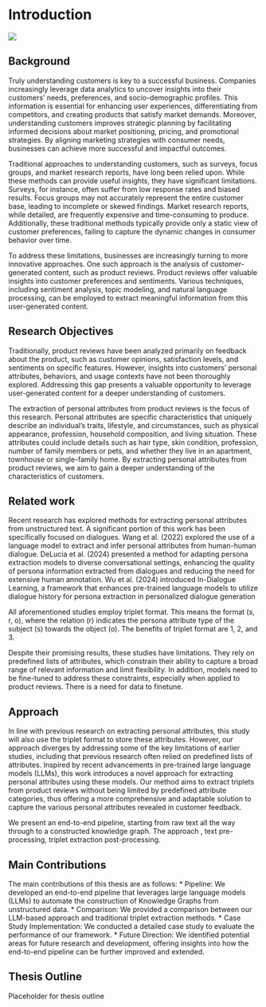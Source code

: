 # Introduction



<img src="/assets/SchemaExtract2.gif" />

## Background
Truly understanding customers is key to a successful business. Companies increasingly leverage data analytics to uncover insights into their customers' needs, preferences, and socio-demographic profiles. This information is essential for enhancing user experiences, differentiating from competitors, and creating products that satisfy market demands. Moreover, understanding customers improves strategic planning by facilitating informed decisions about market positioning, pricing, and promotional strategies. By aligning marketing strategies with consumer needs, businesses can achieve more successful and impactful outcomes. 

Traditional approaches to understanding customers, such as surveys, focus groups, and market research reports, have long been relied upon. While these methods can provide useful insights, they have significant limitations. Surveys, for instance, often suffer from low response rates and biased results. Focus groups may not accurately represent the entire customer base, leading to incomplete or skewed findings. Market research reports, while detailed, are frequently expensive and time-consuming to produce. Additionally, these traditional methods typically provide only a static view of customer preferences, failing to capture the dynamic changes in consumer behavior over time. 

To address these limitations, businesses are increasingly turning to more innovative approaches. One such approach is the analysis of customer-generated content, such as product reviews. Product reviews offer valuable insights into customer preferences and sentiments. Various techniques, including sentiment analysis, topic modeling, and natural language processing, can be employed to extract meaningful information from this user-generated content.

## Research Objectives
Traditionally, product reviews have been analyzed primarily on feedback about the product, such as customer opinions, satisfaction levels, and sentiments on specific features. However, insights into customers' personal attributes, behaviors, and usage contexts have not been thoroughly explored.  Addressing this gap presents a valuable opportunity to leverage user-generated content for a deeper understanding of customers. 

The extraction of personal attributes from product reviews is the focus of this research. Personal attributes are specific characteristics that uniquely describe an individual's traits, lifestyle, and circumstances, such as physical appearance, profession, household composition, and living situation. These attributes could include details such as hair type, skin condition, profession, number of family members or pets, and whether they live in an apartment, townhouse or single-family home. By extracting personal attributes from product reviews, we aim to gain a deeper understanding of the characteristics of customers. 


## Related work
Recent research has explored methods for extracting personal attributes from unstructured text. A significant portion of this work has been specifically focused on dialogues. Wang et al. (2022) explored the use of a language model to extract and infer personal attributes from human-human dialogue. DeLucia et al. (2024) presented a method for adapting persona extraction models to diverse conversational settings, enhancing the quality of persona information extracted from dialogues and reducing the need for extensive human annotation. Wu et al. (2024) introduced In-Dialogue Learning, a framework that enhances pre-trained language models to utilize dialogue history for persona extraction in personalized dialogue generation 

All aforementioned studies employ triplet format. This means the format (s, r, o), where the relation (r) indicates the persona attribute type of the subject (s) towards the object (o). The benefits of triplet format are 1, 2, and 3. 

Despite their promising results, these studies have limitations. They rely on predefined lists of attributes, which constrain their ability to capture a broad range of relevant information and limit flexibility. In addition, models need to be fine-tuned to address these constraints, especially when applied to product reviews. There is a need for data to finetune.

## Approach
In line with previous research on extracting personal attributes, this study will also use the triplet format to store these attributes. However, our approach diverges by addressing some of the key limitations of earlier studies, including that previous research often relied on predefined lists of attributes. Inspired by recent advancements in pre-trained large language models (LLMs), this work introduces a novel approach for extracting personal attributes using these models. Our method aims to extract triplets from product reviews without being limited by predefined attribute categories, thus offering a more comprehensive and adaptable solution to capture the various personal attributes revealed in customer feedback.

We present an end-to-end pipeline, starting from raw text all the way through to a constructed knowledge graph. The approach , text pre-processing, triplet extraction post-processing.

## Main Contributions
The main contributions of this thesis are as follows:
* Pipeline: We developed an end-to-end pipeline that leverages large language models (LLMs) to automate the construction of Knowledge Graphs from unstructured data.
* Comparison: We provided a comparison between our LLM-based approach and traditional triplet extraction methods.
* Case Study Implementation: We conducted a detailed case study to evaluate the performance of our framework.
* Future Direction: We identified potential areas for future research and development, offering insights into how the end-to-end pipeline can be further improved and extended.

## Thesis Outline
Placeholder for thesis outline
